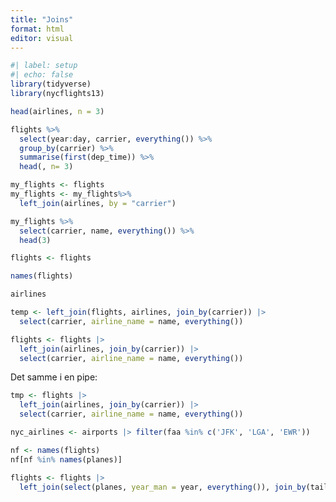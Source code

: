 ```yaml
---
title: "Joins"
format: html
editor: visual
---
```


```r
#| label: setup
#| echo: false
library(tidyverse)
library(nycflights13)
```

```r
head(airlines, n = 3)
```

```r
flights %>% 
  select(year:day, carrier, everything()) %>% 
  group_by(carrier) %>% 
  summarise(first(dep_time)) %>% 
  head(, n= 3)
```

```r
my_flights <- flights 
my_flights <- my_flights%>% 
  left_join(airlines, by = "carrier")

my_flights %>% 
  select(carrier, name, everything()) %>% 
  head(3)
```

```r
flights <- flights
```

```r
names(flights)
```

```r
airlines

```

```r
temp <- left_join(flights, airlines, join_by(carrier)) |> 
  select(carrier, airline_name = name, everything())
```

```r
flights <- flights |> 
  left_join(airlines, join_by(carrier)) |> 
  select(carrier, airline_name = name, everything())
```

Det samme i en pipe:

```r
tmp <- flights |> 
  left_join(airlines, join_by(carrier)) |> 
  select(carrier, airline_name = name, everything())
```

```r
nyc_airlines <- airports |> filter(faa %in% c('JFK', 'LGA', 'EWR'))
```

```r
nf <- names(flights)
nf[nf %in% names(planes)]
```

```r
flights <- flights |> 
  left_join(select(planes, year_man = year, everything()), join_by(tailnum))
```
